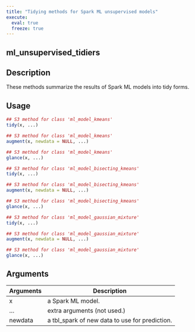 ```yaml
---
title: "Tidying methods for Spark ML unsupervised models"
execute:
  eval: true
  freeze: true
---
```


## ml_unsupervised_tidiers

## Description
These methods summarize the results of Spark ML models into tidy forms.


## Usage
```r
## S3 method for class 'ml_model_kmeans'
tidy(x, ...)

## S3 method for class 'ml_model_kmeans'
augment(x, newdata = NULL, ...)

## S3 method for class 'ml_model_kmeans'
glance(x, ...)

## S3 method for class 'ml_model_bisecting_kmeans'
tidy(x, ...)

## S3 method for class 'ml_model_bisecting_kmeans'
augment(x, newdata = NULL, ...)

## S3 method for class 'ml_model_bisecting_kmeans'
glance(x, ...)

## S3 method for class 'ml_model_gaussian_mixture'
tidy(x, ...)

## S3 method for class 'ml_model_gaussian_mixture'
augment(x, newdata = NULL, ...)

## S3 method for class 'ml_model_gaussian_mixture'
glance(x, ...)
```

## Arguments
|Arguments|Description|
|---|---|
| x | a Spark ML model. |
| ... | extra arguments (not used.) |
| newdata | a tbl_spark of new data to use for prediction. |








